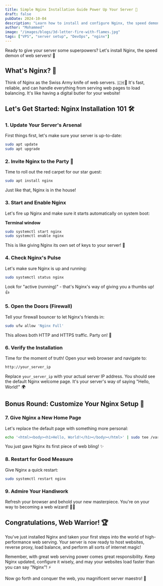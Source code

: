 ```yaml
---
title: Simple Nginx Installation Guide Power Up Your Server 🚀
draft: false
pubDate: 2024-10-04
description: "Learn how to install and configure Nginx, the speed demon of web servers! This guide offers a perfect blend of professional instruction and fun, making server setup a breeze for beginners and pros alike. Get ready to give your VPS superpowers! 💪"
author: "Mohammed"
image: "/images/blogs/3d-letter-fire-with-flames.jpg"
tags: ["VPS", "server setup", "DevOps", "nginx"]
---
```


Ready to give your server some superpowers? Let's install Nginx, the speed demon of web servers! 💨

## What's Nginx? 🤔

Think of Nginx as the Swiss Army knife of web servers. 🇨🇭🔪 It's fast, reliable, and can handle everything from serving web pages to load balancing. It's like having a digital butler for your website!

## Let's Get Started: Nginx Installation 101 🛠️

### 1. Update Your Server's Arsenal
First things first, let's make sure your server is up-to-date:

```bash
sudo apt update
sudo apt upgrade
```

### 2. Invite Nginx to the Party 🎉
Time to roll out the red carpet for our star guest:

```bash
sudo apt install nginx
```

Just like that, Nginx is in the house!

### 3. Start and Enable Nginx
Let's fire up Nginx and make sure it starts automatically on system boot:

**Terminal window**

```bash
sudo systemctl start nginx
sudo systemctl enable nginx
```

This is like giving Nginx its own set of keys to your server! 🔑

### 4. Check Nginx's Pulse
Let's make sure Nginx is up and running:

```bash
sudo systemctl status nginx
```

Look for "active (running)" - that's Nginx's way of giving you a thumbs up! 👍

### 5. Open the Doors (Firewall)
Tell your firewall bouncer to let Nginx's friends in:

```bash
sudo ufw allow 'Nginx Full'
```

This allows both HTTP and HTTPS traffic. Party on! 🎊

### 6. Verify the Installation
Time for the moment of truth! Open your web browser and navigate to:

```zsh
http://your_server_ip
```

Replace `your_server_ip` with your actual server IP address. You should see the default Nginx welcome page. It's your server's way of saying "Hello, World!" 🌍

## Bonus Round: Customize Your Nginx Setup 🎨

### 7. Give Nginx a New Home Page
Let's replace the default page with something more personal:

```bash
echo '<html><body><h1>Hello, World!</h1></body></html>' | sudo tee /var/www/html/index.html
```

You just gave Nginx its first piece of web bling! ✨

### 8. Restart for Good Measure
Give Nginx a quick restart:

```bash
sudo systemctl restart nginx
```

### 9. Admire Your Handiwork
Refresh your browser and behold your new masterpiece. You're on your way to becoming a web wizard! 🧙‍♂️

## Congratulations, Web Warrior! 🏆

You've just installed Nginx and taken your first steps into the world of high-performance web serving. Your server is now ready to host websites, reverse proxy, load balance, and perform all sorts of internet magic!

Remember, with great web serving power comes great responsibility. Keep Nginx updated, configure it wisely, and may your websites load faster than you can say "Nginx"! ⚡

Now go forth and conquer the web, you magnificent server maestro! 🌟
